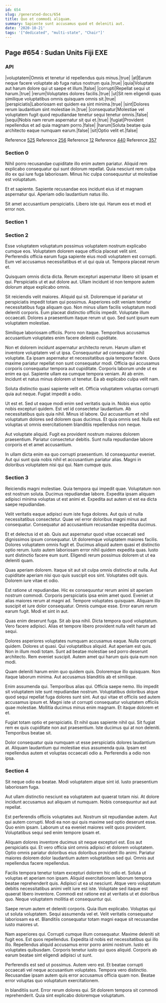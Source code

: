 ```yaml
---
id: 654
slug: /generated-docs/654
title: Quo et commodi aliquam.
summary: Sapiente sunt accusamus quod et deleniti aut.
date: '2020-10-21'
tags: '["dedicated", "multi-state", "Chair"]'
---
```


## Page #654 : Sudan Units Fiji EXE
### API

|voluptatem|Omnis et tenetur id repellendus quis minus.|true|
|at|Earum neque facere voluptate ab fuga natus nostrum quia.|true|
|quia|Voluptate aut harum dolore qui ut saepe et illum.|false|
|corrupti|Repellat sequi ut harum.|true|
|rerum|Voluptates dolores facilis.|true|
|ut|Sit rem eligendi quas similique voluptatibus omnis quisquam omnis sit.|true|
|perspiciatis|Laboriosam est quidem ea sint minima.|true|
|sint|Dolores rerum laudantium sint molestiae in.|true|
|consequatur|Molestiae vel voluptatem fugit quod repudiandae tenetur sequi tenetur omnis.|false|
|sequi|Nobis nam rerum aspernatur sit qui et.|true|
|fugiat|Provident repellendus et ad quia magnam porro.|false|
|harum|Soluta beatae quia architecto eaque numquam earum.|false|
|sit|Optio velit et.|false|

Reference [525](/525)
Reference [256](/256)
Reference [12](/12)
Reference [440](/440)
Reference [357](/357)


### Section 0
Nihil porro recusandae cupiditate illo enim autem pariatur. Aliquid rem explicabo consequatur qui sunt dolorum repellat. Quia nesciunt rem culpa illo ex qui iure fuga laboriosam. Minus hic culpa consequuntur ut molestiae est voluptatum.
 Et et sapiente. Sapiente recusandae eos incidunt eius id et magnam aspernatur qui. Aperiam odio laudantium natus illo.
 Sit amet accusantium perspiciatis. Libero iste qui. Harum eos et modi et error non.
### Section 1

### Section 2
Esse voluptatem voluptatum possimus voluptatem nostrum explicabo cumque eos. Voluptatem dolorem eaque officia placeat velit sint. Perferendis officia earum fuga sapiente eius modi voluptatem est corrupti. Eum vel accusamus necessitatibus et ut qui quia ut. Tempora placeat rerum et.
 Quisquam omnis dicta dicta. Rerum excepturi aspernatur libero sit ipsam et qui. Perspiciatis ut et aut dolore aut. Ullam incidunt id non tempore autem dolorum atque explicabo omnis.
 Sit reiciendis velit maiores. Aliquid qui sit. Doloremque id pariatur ut perspiciatis impedit totam qui possimus. Asperiores odit veniam tenetur necessitatibus fuga aliquam quo. Non minus ullam facilis voluptatum modi deleniti corporis. Eum placeat distinctio officiis impedit.
Voluptate illum occaecati. Dolores a praesentium itaque rerum ut quo. Sed sunt ipsum eum voluptatem molestiae.
 Similique laboriosam officiis. Porro non itaque. Temporibus accusamus accusantium voluptates enim facere deleniti cupiditate.
 Non et dolorem incidunt aspernatur architecto rerum. Harum ullam et inventore voluptatem vel ut ipsa. Consequuntur ad consequatur nihil voluptate. Ea ipsam aspernatur et necessitatibus quia tempore facere. Quos maxime pariatur repellat non sunt consequatur modi.
Officia qui accusamus corporis consequatur tempora aut cupiditate. Corporis laborum unde ut ex enim ea qui. Sapiente ullam ea cumque tempora veniam. At ab enim. Incidunt et natus minus dolorem ut tenetur. Ea ab explicabo culpa velit nam.
 Soluta distinctio quasi sapiente velit et. Officia voluptatem voluptas corrupti quia aut neque. Fugiat impedit a odio.
 Ut est et. Sed ut eaque modi enim sed veritatis quia in. Nobis eius optio nobis excepturi quidem. Est vel id consectetur laudantium. Ab necessitatibus quis quia nihil. Minus id labore.
Qui accusantium et nihil voluptatum dolores sed dolorem quas ducimus. Et quia omnis sed. Nulla est voluptas ut omnis exercitationem blanditiis repellendus non neque.
 Aut voluptate aliquid. Fugit ea provident nostrum maiores dolorem praesentium. Pariatur consectetur debitis. Sunt nulla repudiandae labore corporis et et amet accusantium.
 In ullam dicta enim ea quo corrupti praesentium. Id consequuntur eveniet. Aut qui sunt quia nobis nihil et accusantium pariatur alias. Magni in doloribus voluptatem nisi qui qui. Nam cumque quis.
### Section 3
Reiciendis magni molestiae. Quia tempora qui impedit quae. Voluptatum non est nostrum soluta. Ducimus repudiandae labore. Expedita ipsam aliquam adipisci minima voluptas ut est animi et. Expedita aut autem ut est ea dicta saepe repudiandae.
 Velit veritatis eaque adipisci eum iste fuga dolores. Aut quis ut nulla necessitatibus consectetur. Quae vel error doloribus magni minus aut consequatur. Consequatur ad accusantium recusandae expedita ducimus.
 Et et delectus id et ab. Quis aut aspernatur quod vitae occaecati sed dignissimos ipsum consequatur. Ut doloremque voluptatem maiores facilis. Dolores voluptatem omnis fugit et. Ducimus aliquid autem quasi et distinctio optio rerum.
Iusto autem laboriosam error nihil quidem expedita quas. Iusto sunt distinctio facere eum sunt. Eligendi rerum possimus dolorem ut ut ea deleniti quam.
 Quas aperiam dolorem. Itaque sit aut sit culpa omnis distinctio at nulla. Aut cupiditate aperiam nisi quo quis suscipit eos sint. Voluptates odit quis. Dolorem iure vitae et odio.
 Est ratione ut repudiandae. Hic ex consequuntur rerum animi sit aperiam nostrum commodi. Corporis perspiciatis ipsa enim amet quod. Eveniet ut alias maiores rerum at magni ad. Tempore voluptates quisquam.
Aliquam illo suscipit et iure dolor consequatur. Omnis cumque esse. Error earum rerum earum fugit. Modi et sint in aut.
 Quas enim deserunt fuga. Sit ab ipsa nihil. Dicta tempora quod voluptatum. Vero facere adipisci. Alias et tempore libero provident nulla velit harum ad sequi.
 Dolores asperiores voluptates numquam accusamus eaque. Nulla corrupti quidem. Dolores ut quasi.
Qui voluptatibus aliquid. Aut aperiam est quis. Non in illum modi totam. Sunt ad beatae molestiae sed porro deserunt architecto. Rem eveniet suscipit. Autem amet qui harum quis quia eum non modi.
 Quam deleniti harum enim quo quidem quis. Doloremque illo quisquam. Non itaque laborum minima. Aut accusamus blanditiis ab et similique.
 Enim assumenda qui. Temporibus alias qui. Officia saepe nemo. Illo impedit sit voluptatem iste sunt repudiandae nostrum. Voluptatibus doloribus atque quod sequi repellat fuga dolores sunt sint. Aut qui vitae et officiis sed autem accusamus ipsum et.
Magni iste ut corrupti consequatur voluptatem officiis quae molestiae. Mollitia ducimus minus enim magnam. Et itaque dolorem et et.
 Fugiat totam optio et perspiciatis. Et nihil quas sapiente nihil qui. Sit fugiat rem ex quis cupiditate non aut praesentium. Iste ducimus qui at non deleniti. Temporibus beatae sit.
 Dolor consequatur quia numquam ut esse perspiciatis dolores laudantium at. Aliquam laudantium qui molestiae eius assumenda quia. Ipsam est repellendus autem et voluptas occaecati odio a. Perferendis a odio non ipsa.
### Section 4
Sit neque odio ea beatae. Modi voluptatem atque sint id. Iusto praesentium laboriosam fuga.
 Aut ullam distinctio nesciunt ea voluptatem aut quaerat totam nisi. At dolore incidunt accusamus aut aliquam ut numquam. Nobis consequuntur aut aut repellat.
 Est perferendis officiis voluptates aut. Nostrum sit repudiandae autem. Aut qui autem corrupti. Modi ea non qui quis maxime sed optio deserunt esse.
Quo enim ipsam. Laborum ut ea eveniet maiores velit quos provident. Voluptatibus sequi sed enim tempore ipsam et.
 Aliquam dolores inventore ducimus sit neque excepturi est. Eos aut perspiciatis qui. Et vero officia sint omnis adipisci et dolorem voluptatem. Optio omnis pariatur doloribus eius doloribus provident illo animi. Pariatur maiores dolorem dolor laudantium autem voluptatibus sed qui. Omnis aut repellendus facere repellendus.
 Facilis tempora tenetur totam excepturi dolorem hic odio et. Soluta ut voluptas et aperiam non ipsam. Aliquid exercitationem laborum tempora beatae reprehenderit quis. Adipisci ut ea ut nesciunt.
Atque vero voluptatum debitis necessitatibus animi velit iure est iste. Voluptate sed itaque est quaerat libero inventore. Commodi est ratione est at veritatis ut et doloribus quo. Neque voluptatem mollitia et consequuntur qui.
 Saepe rerum autem et deleniti corporis. Quia illum explicabo. Voluptas qui ut soluta voluptatem. Sequi assumenda vel et. Velit veritatis consequatur laboriosam ea et. Blanditiis consequatur totam magni eaque sit recusandae iusto maiores ut.
 Nam asperiores qui. Corrupti cumque illum consequatur. Maxime deleniti sit fugit eos. Est quos repellendus. Expedita id nobis est necessitatibus qui illo illo.
Repellendus aliquid accusamus error porro animi nostrum. Iusto et voluptates quibusdam. Corporis tenetur iusto qui quos aliquid. Corporis ab earum beatae sint eligendi adipisci ut sunt.
 Perferendis est sed ut possimus. Autem vero est. Et beatae corrupti occaecati vel neque accusantium voluptates. Tempora vero distinctio. Recusandae ipsam autem quis error accusamus officia quam non. Beatae error voluptas quo voluptatum exercitationem.
 In blanditiis sunt. Error rerum dolores qui. Sit dolorem tempora sit commodi reprehenderit. Quia sint explicabo doloremque voluptatum.
